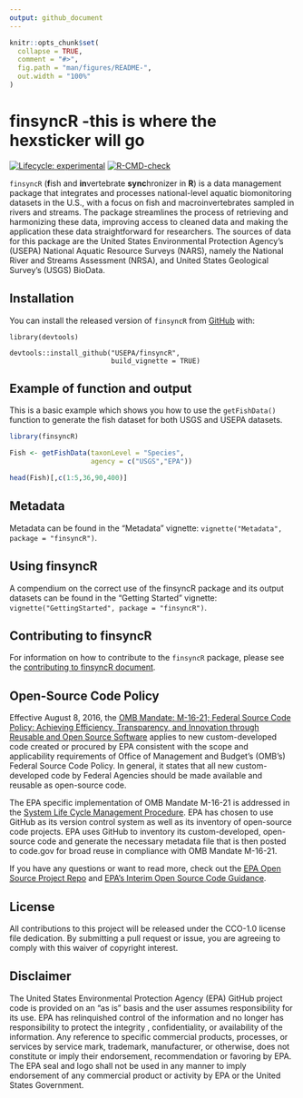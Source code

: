 ```yaml
---
output: github_document
---
```


<!-- README.md is generated from README.Rmd. Please edit that file -->

```r
knitr::opts_chunk$set(
  collapse = TRUE,
  comment = "#>",
  fig.path = "man/figures/README-",
  out.width = "100%"
)
```

# finsyncR -this is where the hexsticker will go

<!-- badges: start -->
[![Lifecycle: experimental](https://img.shields.io/badge/lifecycle-stable-green.svg)](https://lifecycle.r-lib.org/articles/stages.html#stable)
[![R-CMD-check](https://github.com/USEPA/finsyncR/actions/workflows/R-CMD-check.yaml/badge.svg)](https://github.com/USEPA/finsyncR/actions/workflows/R-CMD-check.yaml)
<!-- badges: end -->

`finsyncR` (**f**ish and **in**vertebrate **sync**hronizer in **R**) is a data management package that integrates and processes national-level aquatic biomonitoring datasets in the U.S., with a focus on fish and macroinvertebrates sampled in rivers and streams. The package streamlines the process of retrieving and harmonizing these data, improving access to cleaned data and making the application these data straightforward for researchers. The sources of data for this package are the United States Environmental Protection Agency’s (USEPA) National Aquatic Resource Surveys (NARS), namely the National River and Streams Assessment (NRSA), and United States Geological Survey’s (USGS) BioData. 


## Installation
You can install the released version of `finsyncR` from [GitHub](https://github.com/USEPA/finsyncR) with:


```
library(devtools)

devtools::install_github("USEPA/finsyncR",
                         build_vignette = TRUE)
```

## Example of function and output

This is a basic example which shows you how to use the `getFishData()` function to generate the fish dataset for both USGS and USEPA datasets.


```r
library(finsyncR)

Fish <- getFishData(taxonLevel = "Species",
                    agency = c("USGS","EPA"))

head(Fish)[,c(1:5,36,90,400)]
```

## Metadata
Metadata can be found in the "Metadata" vignette: `vignette("Metadata", package = "finsyncR")`.

## Using finsyncR
A compendium on the correct use of the finsyncR package and its output datasets can be found in the "Getting Started" vignette: `vignette("GettingStarted", package = "finsyncR")`.

## Contributing to finsyncR
For information on how to contribute to the `finsyncR` package, please see the [contributing to finsyncR document](https://github.com/USEPA/finsyncR/blob/main/CONTRIBUTING.md).

## Open-Source Code Policy

Effective August 8, 2016, the [OMB Mandate: M-16-21; Federal Source Code Policy: Achieving Efficiency, Transparency, and Innovation through Reusable and Open Source Software](https://obamawhitehouse.archives.gov/sites/default/files/omb/memoranda/2016/m_16_21.pdf) applies to new custom-developed code created or procured by EPA consistent with the scope and applicability requirements of Office of Management and Budget's (OMB's) Federal Source Code Policy. In general, it states that all new custom-developed code by Federal Agencies should be made available and reusable as open-source code.

The EPA specific implementation of OMB Mandate M-16-21 is addressed in the [System Life Cycle Management Procedure](https://www.epa.gov/irmpoli8/policy-procedures-and-guidance-system-life-cycle-management-slcm). EPA has chosen to use GitHub as its version control system as well as its inventory of open-source code projects. EPA uses GitHub to inventory its custom-developed, open-source code and generate the necessary metadata file that is then posted to code.gov for broad reuse in compliance with OMB Mandate M-16-21.

If you have any questions or want to read more, check out the [EPA Open Source Project Repo](https://github.com/USEPA/open-source-projects) and [EPA's Interim Open Source Code Guidance](https://www.epa.gov/developers/open-source-software-and-epa-code-repository-requirements).

## License

All contributions to this project will be released under the CCO-1.0 license file dedication. By submitting a pull request or issue, you are agreeing to comply with this waiver of copyright interest.

## Disclaimer

The United States Environmental Protection Agency (EPA) GitHub project code is provided on an "as is" basis and the user assumes responsibility for its use. EPA has relinquished control of the information and no longer has responsibility to protect the integrity , confidentiality, or availability of the information. Any reference to specific commercial products, processes, or services by service mark, trademark, manufacturer, or otherwise, does not constitute or imply their endorsement, recommendation or favoring by EPA. The EPA seal and logo shall not be used in any manner to imply endorsement of any commercial product or activity by EPA or the United States Government.
